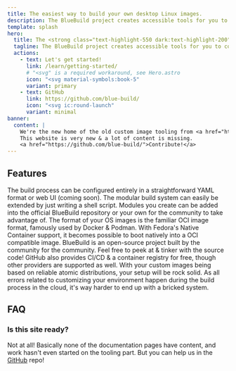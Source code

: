 ```yaml
---
title: The easiest way to build your own desktop Linux images.
description: The BlueBuild project creates accessible tools for you to configure, build & create custom images of atomic Fedora distributions.
template: splash
hero:
  title: The <strong class="text-highlight-550 dark:text-highlight-200">easiest</strong> way to build your own desktop Linux images.
  tagline: The BlueBuild project creates accessible tools for you to configure, build & create custom images of atomic Fedora distributions.
  actions:
    - text: Let's get started!
      link: /learn/getting-started/
      # "<svg" is a required workaround, see Hero.astro
      icon: "<svg material-symbols:book-5"
      variant: primary
    - text: GitHub
      link: https://github.com/blue-build/
      icon: "<svg ic:round-launch"
      variant: minimal
banner:
  content: | 
    We're the new home of the old custom image tooling from <a href="https://universal-blue.org/">Universal Blue</a>.
    This website is very new & a lot of content is missing. 
    <a href="https://github.com/blue-build/">Contribute!</a>
---
```



## Features

<CardGrid stagger>
	<Card title="Easy configuration" icon="pencil">
		The build process can be configured entirely in a straightforward YAML format or web UI (coming soon).
	</Card>
	<Card title="Totally extensible" icon="add-document">
		The modular build system can easily be extended by just writing a shell script.
    Modules you create can be added into the official BlueBuild repository or your own for the community to take advantage of.
	</Card>
	<Card title="Based on well-known standards" icon="puzzle">
		The format of your OS images is the familiar OCI image format, famously used by Docker & Podman.
    With Fedora's Native Container support, it becomes possible to boot natively into a OCI compatible image.
	</Card>
	<Card title="Free & open-source" icon="open-book">
		BlueBuild is an open-source project built by the community for the community.
    Feel free to peek at & tinker with the source code!
    GitHub also provides CI/CD & a container registry for free, though other providers are supported as well.
	</Card>
  <Card title="Effortless reliability" icon="information">
		With your custom images being based on reliable atomic distributions, your setup will be rock solid.
    As all errors related to customizing your environment happen during the build process in the cloud, it's way harder to end up with a bricked system.
	</Card>
</CardGrid>

## FAQ

### Is this site ready?

Not at all! Basically none of the documentation pages have content, and work hasn't even started on the tooling part.
But you can help us in the [GitHub](https://github.com/blue-build/website) repo!
